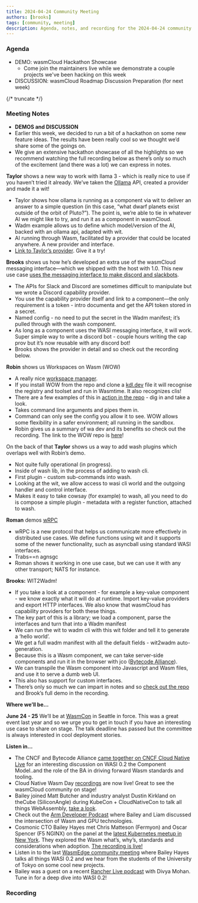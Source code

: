 ```yaml
---
title: 2024-04-24 Community Meeting
authors: [brooks]
tags: [community, meeting]
description: Agenda, notes, and recording for the 2024-04-24 community meeting
---
```



### Agenda

- DEMO: wasmCloud Hackathon Showcase
  - Come join the maintainers live while we demonstrate a couple projects we've been hacking on this week
- DISCUSSION: wasmCloud Roadmap Discussion Preparation (for next week)

{/* truncate */}

### Meeting Notes

- **DEMOS and DISCUSSION**
- Earlier this week, we decided to run a bit of a hackathon on some new feature ideas. The results have been really cool so we thought we’d share some of the goings on.
- We give an extensive hackathon showcase of all the highlights so we recommend watching the full recording below as there’s only so much of the excitement (and there was a lot) we can express in notes.

**Taylor** shows a new way to work with llama 3 - which is really nice to use if you haven’t tried it already. We’ve taken the [Ollama](https://ollama.com/) API, created a provider and made it a wit!

- Taylor shows how ollama is running as a component via wit to deliver an answer to a simple question (in this case, “what dwarf planets exist outside of the orbit of Pluto?”). The point is, we’re able to tie in whatever AI we might like to try, and run it as a component in wasmCloud.
- Wadm example allows us to define which model/version of the AI, backed with an ollama api, adapted with wit.
- AI running through Wasm, facilitated by a provider that could be located anywhere. A new provider and interface.
- [Link to Taylor’s provider](https://github.com/thomastaylor312/ollama-provider). Give it a try!

**Brooks** shows us how he’s developed an extra use of the wasmCloud messaging interface—which we shipped with the host with 1.0. This new use case [uses the messaging interface to make discord and slackbots](https://github.com/brooksmtownsend/wasmcloud-messaging-chatbot).

- The APIs for Slack and Discord are sometimes difficult to manipulate but we wrote a Discord capability provider.
- You use the capability provider itself and link to a component—the only requirement is a token - intro documenta and get the API token stored in a secret.
- Named config - no need to put the secret in the Wadm manifest; it’s pulled through with the wash component.
- As long as a component uses the WASI messaging interface, it will work. Super simple way to write a discord bot - couple hours writing the cap prov but it’s now reusable with any discord bot!
- Brooks shows the provider in detail and so check out the recording below.

**Robin** shows us Workspaces on Wasm (WOW)

- A really nice [workspace manager](https://github.com/esoterra/wow/tree/main).
- If you install WOW from the repo and clone a [kdl.dev](http://kdl.dev) file it will recognise the registry and toolset and run in Wasmtime. It also recognizes clis!
- There are a few examples of this in [action in the repo](https://github.com/esoterra/wow/tree/main) - dig in and take a look.
- Takes command line arguments and pipes them in.
- Command can only see the config you allow it to see. WOW allows some flexibility in a safer environment; all running in the sandbox.
- Robin gives us a summary of wa dev and its benefits so check out the recording. The link to the WOW repo is [here](https://github.com/esoterra/wow/tree/main)!

On the back of that **Taylor** shows us a way to add wash plugins which overlaps well with Robin’s demo. 

- Not quite fully operational (in progress).
- Inside of wash lib, in the process of adding to wash cli.
- First plugin - custom sub-commands into wash.
- Looking at the wit, we allow access to wasi cli world and the outgoing handler and control interface.
- Makes it easy to take cowsay (for example) to wash, all you need to do is compose a simple plugin - metadata with a register function, attached to wash.

**Roman** demos [wRPC](https://github.com/wrpc/wrpc)

- wRPC is a new protocol that helps us communicate more effectively in distributed use cases. We define functions using wit and it supports some of the newer functionality, such as asyncball using standard WASI interfaces.
- Trabs==n agnsgc
- Roman shows it working in one use case, but we can use it with any other transport; NATS for instance.

**Brooks:** WIT2Wadm!

- If you take a look at a component - for example a key-value component - we know exactly what it will do at runtime. Import key-value providers and export HTTP interfaces. We also know that wasmCloud has capability providers for both these things.
- The key part of this is a library; we load a component, parse the interfaces and turn that into a Wadm manifest
- We can run the wit to wadm cli with this wit folder and tell it to generate a ‘hello world’.
- We get a full wadm manifest with all the default fields - wit2wadm auto-generation.
- Because this is a Wasm component, we can take server-side components and run it in the browser with jco ([Bytecode Alliance](https://github.com/bytecodealliance/jco)).
- We can transpile the Wasm component into Javascript and Wasm files, and use it to serve a dumb web UI.
- This also has support for custom interfaces.
- There’s only so much we can impart in notes and so [check out the repo](https://brooksmtownsend.github.io/wit2wadm/) and Brook’s full demo in the recording.

**Where we’ll be…**

**June 24 - 25** We’ll be at [WasmCon](https://events.linuxfoundation.org/wasmcon/) in Seattle in force. This was a great event last year and so we urge you to get in touch if you have an interesting use case to share on stage. The talk deadline has passed but the committee is always interested in cool deployment stories.

**Listen in…**

- The CNCF and Bytecode Alliance [came together on CNCF Cloud Native Live](https://www.youtube.com/watch?v=5Nv51foQ1mQ) for an interesting discussion on WASI 0.2 the Component Model..and the role of the BA in driving forward Wasm standards and tooling.
- Cloud Native Wasm Day [recordings](https://youtube.com/playlist?list=PLj6h78yzYM2MQteKoXxICTWiUdZYEw6RI&feature=shared) are now live! Great to see the wasmCloud community on stage!
- Bailey joined Matt Butcher and industry analyst Dustin Kirkland on theCube (SiliconAngle) during KubeCon + CloudNativeCon to talk all things WebAssembly, [take a look](https://www.youtube.com/watch?v=XU4TVukPs8g).
- Check out the [Arm Developer Podcast](https://www.youtube.com/watch?v=iDTHXGuqXAI) where Bailey and Liam discussed the intersection of Wasm and GPU technologies.
- Cosmonic CTO Bailey Hayes met Chris Matteson (Fermyon) and Oscar Spencer (F5 NGINX) on the panel at the [latest Kubernetes meetup in New York](https://www.meetup.com/new-york-kubernetes-meetup/events/297886914/). They explored the Wasm what’s, why’s, standards and considerations when adoption. [The recording is live!](https://youtu.be/ThcQNR-aVvI)
- Listen in to the last [WasmEdge community meeting](https://youtu.be/ttiE7g2Ojuk) where Bailey Hayes talks all things WASI 0.2 and we hear from the students of the University of Tokyo on some cool new projects.
- Bailey was a guest on a recent [Rancher Live podcast](https://www.youtube.com/watch?v=SPdzvL59tIA) with Divya Mohan. Tune in for a deep dive into WASI 0.2!

### Recording

<ReactPlayer url='https://www.youtube.com/watch?v=Gh0zbbS9hOs' controls />
